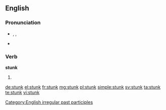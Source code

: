 ==English==

===Pronunciation===
* {{enPR|stŭngk}}, {{IPA|/stʌŋk/}}, {{X-SAMPA|/stVNk/}}
* {{rhymes|ʌŋk}}

===Verb===
'''stunk'''

# {{past participle of|stink}}

[[Category:English irregular past participles]]

[[de:stunk]]
[[el:stunk]]
[[fr:stunk]]
[[mg:stunk]]
[[pl:stunk]]
[[simple:stunk]]
[[sv:stunk]]
[[ta:stunk]]
[[te:stunk]]
[[vi:stunk]]